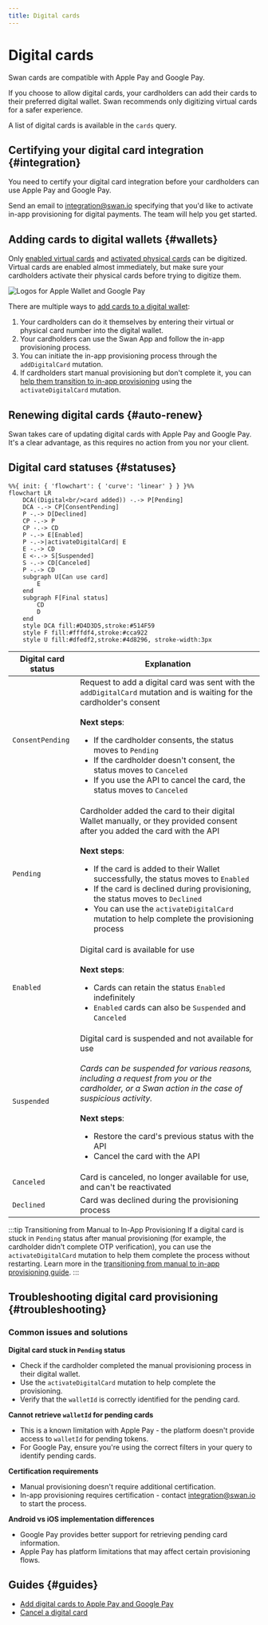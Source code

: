 ```yaml
---
title: Digital cards
---
```


# Digital cards


> <DigitalCardsDefinition />

Swan cards are compatible with Apple Pay and Google Pay.

If you choose to allow digital cards, your cardholders can add their cards to their preferred digital wallet.
Swan recommends only digitizing virtual cards for a safer experience.

A list of digital cards is available in the `cards` query.

## Certifying your digital card integration {#integration}

You need to certify your digital card integration before your cardholders can use Apple Pay and Google Pay.

Send an email to integration@swan.io specifying that you'd like to activate in-app provisioning for digital payments.
The team will help you get started.


<CompleteProvisioningGuide />

## Adding cards to digital wallets {#wallets}

Only [enabled virtual cards](../virtual/index.mdx#statuses) and [activated physical cards](../physical/index.mdx#statuses) can be digitized.
Virtual cards are enabled almost immediately, but make sure your cardholders activate their physical cards before trying to digitize them.

![Logos for Apple Wallet and Google Pay](../../../images/topics/cards/cards-digital-wallets.png)

There are multiple ways to [add cards to a digital wallet](./guide-add.mdx):

1. Your cardholders can do it themselves by entering their virtual or physical card number into the digital wallet.
1. Your cardholders can use the Swan App and follow the in-app provisioning process.
1. You can initiate the in-app provisioning process through the `addDigitalCard` mutation.
1. If cardholders start manual provisioning but don't complete it, you can [help them transition to in-app provisioning](./guide-add.mdx#manual-to-inapp) using the `activateDigitalCard` mutation.

## Renewing digital cards {#auto-renew}

Swan takes care of updating digital cards with Apple Pay and Google Pay.
It's a clear advantage, as this requires no action from you nor your client.

## Digital card statuses {#statuses}

```mermaid
%%{ init: { 'flowchart': { 'curve': 'linear' } } }%%
flowchart LR
    DCA((Digital<br/>card added)) -.-> P[Pending]
    DCA -.-> CP[ConsentPending]
    P -.-> D[Declined]
    CP -.-> P
    CP -.-> CD
    P -.-> E[Enabled]
    P -.->|activateDigitalCard| E
    E -.-> CD
    E <-.-> S[Suspended]
    S -.-> CD[Canceled]
    P -.-> CD
    subgraph U[Can use card]
        E
    end
    subgraph F[Final status]
        CD
        D
    end
    style DCA fill:#D4D3D5,stroke:#514F59
    style F fill:#fffdf4,stroke:#cca922
    style U fill:#dfedf2,stroke:#4d8296, stroke-width:3px
```

| Digital card status | Explanation |
|---|---|
| `ConsentPending` | Request to add a digital card was sent with the `addDigitalCard` mutation and is waiting for the cardholder's consent<br/><br/>**Next steps**:<ul><li>If the cardholder consents, the status moves to `Pending`</li><li>If the cardholder doesn't consent, the status moves to `Canceled`</li><li>If you use the API to cancel the card, the status moves to `Canceled`</li></ul> |
| `Pending` | Cardholder added the card to their digital Wallet manually, or they provided consent after you added the card with the API<br/><br/>**Next steps**:<ul><li>If the card is added to their Wallet successfully, the status moves to `Enabled`</li><li>If the card is declined during provisioning, the status moves to `Declined`</li><li>You can use the `activateDigitalCard` mutation to help complete the provisioning process</li></ul> |
| `Enabled` | Digital card is available for use<br/><br/>**Next steps**:<ul><li>Cards can retain the status `Enabled` indefinitely</li><li>`Enabled` cards can also be `Suspended` and `Canceled`</li></ul> |
| `Suspended` | Digital card is suspended and not available for use<br/><br/>*Cards can be suspended for various reasons, including a request from you or the cardholder, or a Swan action in the case of suspicious activity.*<br/><br/>**Next steps**:<ul><li>Restore the card's previous status with the API</li><li>Cancel the card with the API</li></ul> |
| `Canceled` | Card is canceled, no longer available for use, and can't be reactivated |
| `Declined` | Card was declined during the provisioning process |

:::tip Transitioning from Manual to In-App Provisioning
If a digital card is stuck in `Pending` status after manual provisioning (for example, the cardholder didn't complete OTP verification), you can use the `activateDigitalCard` mutation to help them complete the process without restarting. Learn more in the [transitioning from manual to in-app provisioning guide](./guide-add.mdx#manual-to-inapp).
:::

## Troubleshooting digital card provisioning {#troubleshooting}

### Common issues and solutions

**Digital card stuck in `Pending` status**
- Check if the cardholder completed the manual provisioning process in their digital wallet.
- Use the `activateDigitalCard` mutation to help complete the provisioning.
- Verify that the `walletId` is correctly identified for the pending card.

**Cannot retrieve `walletId` for pending cards**
- This is a known limitation with Apple Pay - the platform doesn't provide access to `walletId` for pending tokens.
- For Google Pay, ensure you're using the correct filters in your query to identify pending cards.

**Certification requirements**
- Manual provisioning doesn't require additional certification.
- In-app provisioning requires certification - contact integration@swan.io to start the process.

**Android vs iOS implementation differences**
- Google Pay provides better support for retrieving pending card information.
- Apple Pay has platform limitations that may affect certain provisioning flows.

## Guides {#guides}

- [Add digital cards to Apple Pay and Google Pay](./guide-add.mdx)
- [Cancel a digital card](./guide-cancel.mdx)